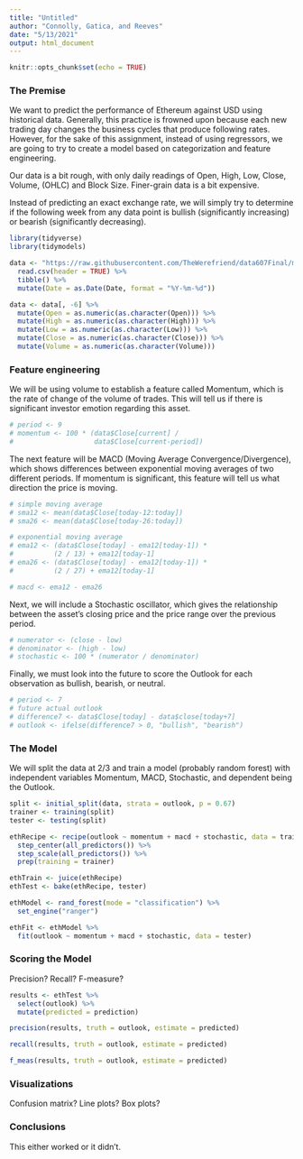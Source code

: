```yaml
---
title: "Untitled"
author: "Connolly, Gatica, and Reeves"
date: "5/13/2021"
output: html_document
---
```


```r
knitr::opts_chunk$set(echo = TRUE)
```

### The Premise

We want to predict the performance of Ethereum against USD using historical data.  Generally, this practice is frowned upon because each new trading day changes the business cycles that produce following rates.  However, for the sake of this assignment, instead of using regressors, we are going to try to create a model based on categorization and feature engineering.

Our data is a bit rough, with only daily readings of Open, High, Low, Close, Volume, (OHLC) and Block Size.  Finer-grain data is a bit expensive.

Instead of predicting an exact exchange rate, we will simply try to determine if the following week from any data point is bullish (significantly increasing) or bearish (significantly decreasing).

```r
library(tidyverse)
library(tidymodels)

data <- "https://raw.githubusercontent.com/TheWerefriend/data607Final/main/ETH-USD.csv" %>%
  read.csv(header = TRUE) %>%
  tibble() %>%
  mutate(Date = as.Date(Date, format = "%Y-%m-%d"))

data <- data[, -6] %>%
  mutate(Open = as.numeric(as.character(Open))) %>%
  mutate(High = as.numeric(as.character(High))) %>%
  mutate(Low = as.numeric(as.character(Low))) %>%
  mutate(Close = as.numeric(as.character(Close))) %>%
  mutate(Volume = as.numeric(as.character(Volume)))
```

### Feature engineering

We will be using volume to establish a feature called Momentum, which is the rate of change of the volume of trades.  This will tell us if there is significant investor emotion regarding this asset.

```r
# period <- 9
# momentum <- 100 * (data$Close[current] /
#                    data$Close[current-period])
```

The next feature will be MACD (Moving Average Convergence/Divergence), which shows differences between exponential moving averages of two different periods.  If momentum is significant, this feature will tell us what direction the price is moving.

```r
# simple moving average
# sma12 <- mean(data$Close[today-12:today])
# sma26 <- mean(data$Close[today-26:today])

# exponential moving average
# ema12 <- (data$Close[today] - ema12[today-1]) *
#          (2 / 13) + ema12[today-1]
# ema26 <- (data$Close[today] - ema12[today-1]) *
#          (2 / 27) + ema12[today-1]

# macd <- ema12 - ema26
```

Next, we will include a Stochastic oscillator, which gives the relationship between the asset's closing price and the price range over the previous period.

```r
# numerator <- (close - low)
# denominator <- (high - low)
# stochastic <- 100 * (numerator / denominator)
```

Finally, we must look into the future to score the Outlook for each observation as bullish, bearish, or neutral.

```r
# period <- 7
# future actual outlook
# difference7 <- data$Close[today] - data$close[today+7]
# outlook <- ifelse(difference7 > 0, "bullish", "bearish")
```

### The Model

We will split the data at 2/3 and train a model (probably random forest) with independent variables Momentum, MACD, Stochastic, and dependent being the Outlook.

```r
split <- initial_split(data, strata = outlook, p = 0.67)
trainer <- training(split)
tester <- testing(split)

ethRecipe <- recipe(outlook ~ momentum + macd + stochastic, data = trainer) %>%
  step_center(all_predictors()) %>%
  step_scale(all_predictors()) %>%
  prep(training = trainer)

ethTrain <- juice(ethRecipe)
ethTest <- bake(ethRecipe, tester)

ethModel <- rand_forest(mode = "classification") %>%
  set_engine("ranger")

ethFit <- ethModel %>%
  fit(outlook ~ momentum + macd + stochastic, data = tester)
```

### Scoring the Model

Precision? Recall? F-measure?

```r
results <- ethTest %>%
  select(outlook) %>%
  mutate(predicted = prediction)

precision(results, truth = outlook, estimate = predicted)

recall(results, truth = outlook, estimate = predicted)

f_meas(results, truth = outlook, estimate = predicted)
```

### Visualizations

Confusion matrix? Line plots? Box plots?

### Conclusions

This either worked or it didn't.